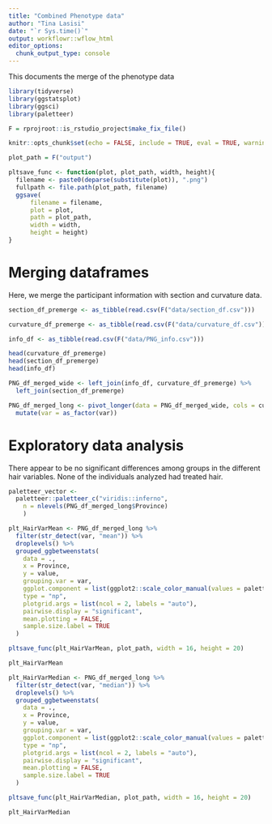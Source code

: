 ```yaml
---
title: "Combined Phenotype data"
author: "Tina Lasisi"
date: "`r Sys.time()`"
output: workflowr::wflow_html
editor_options:
  chunk_output_type: console
---
```

This documents the merge of the phenotype data 

```r
library(tidyverse)
library(ggstatsplot)
library(ggsci)
library(paletteer)

F = rprojroot::is_rstudio_project$make_fix_file()

knitr::opts_chunk$set(echo = FALSE, include = TRUE, eval = TRUE, warning = FALSE, message = FALSE, fig.retina = 2, fig.width = 8, fig.height = 4, out.width = "100%")

```

```r
plot_path = F("output")

pltsave_func <- function(plot, plot_path, width, height){
  filename <- paste0(deparse(substitute(plot)), ".png")
  fullpath <- file.path(plot_path, filename)
  ggsave(
      filename = filename,
      plot = plot, 
      path = plot_path,
      width = width,
      height = height)
}
```
# Merging dataframes
Here, we merge the participant information with section and curvature data.

```r

section_df_premerge <- as_tibble(read.csv(F("data/section_df.csv")))

curvature_df_premerge <- as_tibble(read.csv(F("data/curvature_df.csv")))

info_df <- as_tibble(read.csv(F("data/PNG_info.csv")))

head(curvature_df_premerge)
head(section_df_premerge)
head(info_df)

PNG_df_merged_wide <- left_join(info_df, curvature_df_premerge) %>% 
  left_join(section_df_premerge)

PNG_df_merged_long <- pivot_longer(data = PNG_df_merged_wide, cols = curv_mean:max_sd, names_to = "var") %>%
  mutate(var = as_factor(var))

```

# Exploratory data analysis

There appear to be no significant differences among groups in the different hair variables. None of the individuals analyzed had treated hair.

```r

paletteer_vector <-
  paletteer::paletteer_c("viridis::inferno", 
    n = nlevels(PNG_df_merged_long$Province)
    )

plt_HairVarMean <- PNG_df_merged_long %>% 
  filter(str_detect(var, "mean")) %>% 
  droplevels() %>% 
  grouped_ggbetweenstats(
    data = .,
    x = Province,
    y = value,
    grouping.var = var,
    ggplot.component = list(ggplot2::scale_color_manual(values = paletteer_vector), ggplot2::coord_flip()),
    type = "np",
    plotgrid.args = list(ncol = 2, labels = "auto"),
    pairwise.display = "significant",
    mean.plotting = FALSE,
    sample.size.label = TRUE
  )

pltsave_func(plt_HairVarMean, plot_path, width = 16, height = 20)

plt_HairVarMean
```


```r
plt_HairVarMedian <- PNG_df_merged_long %>% 
  filter(str_detect(var, "median")) %>% 
  droplevels() %>% 
  grouped_ggbetweenstats(
    data = .,
    x = Province,
    y = value,
    grouping.var = var,
    ggplot.component = list(ggplot2::scale_color_manual(values = paletteer_vector), ggplot2::coord_flip()),
    type = "np",
    plotgrid.args = list(ncol = 2, labels = "auto"),
    pairwise.display = "significant",
    mean.plotting = FALSE,
    sample.size.label = TRUE
  )

pltsave_func(plt_HairVarMedian, plot_path, width = 16, height = 20)

plt_HairVarMedian
```

